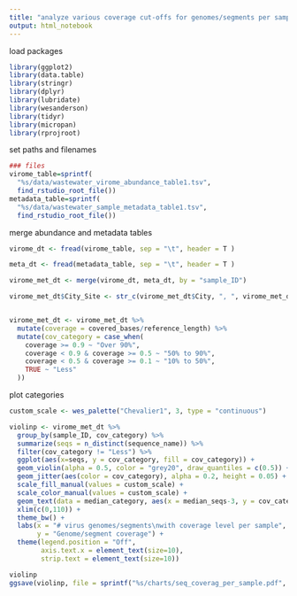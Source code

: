 ```yaml
---
title: "analyze various coverage cut-offs for genomes/segments per sample"
output: html_notebook
---
```


load packages
```r
library(ggplot2)
library(data.table)
library(stringr)
library(dplyr)
library(lubridate)
library(wesanderson)
library(tidyr)
library(micropan)
library(rprojroot)

```


set paths and filenames
```r
### files
virome_table=sprintf(
  "%s/data/wastewater_virome_abundance_table1.tsv", 
  find_rstudio_root_file())
metadata_table=sprintf(
  "%s/data/wastewater_sample_metadata_table1.tsv", 
  find_rstudio_root_file())

```

merge abundance and metadata tables
```r
virome_dt <- fread(virome_table, sep = "\t", header = T )

meta_dt <- fread(metadata_table, sep = "\t", header = T )

virome_met_dt <- merge(virome_dt, meta_dt, by = "sample_ID")

virome_met_dt$City_Site <- str_c(virome_met_dt$City, ", ", virome_met_dt$Site)


virome_met_dt <- virome_met_dt %>%
  mutate(coverage = covered_bases/reference_length) %>%
  mutate(cov_category = case_when(
    coverage >= 0.9 ~ "Over 90%",
    coverage < 0.9 & coverage >= 0.5 ~ "50% to 90%",
    coverage < 0.5 & coverage >= 0.1 ~ "10% to 50%",
    TRUE ~ "Less"
  ))
```

plot categories
```r
custom_scale <- wes_palette("Chevalier1", 3, type = "continuous")

violinp <- virome_met_dt %>%
  group_by(sample_ID, cov_category) %>%
  summarize(seqs = n_distinct(sequence_name)) %>%
  filter(cov_category != "Less") %>%
  ggplot(aes(x=seqs, y = cov_category, fill = cov_category)) +
  geom_violin(alpha = 0.5, color = "grey20", draw_quantiles = c(0.5)) +
  geom_jitter(aes(color = cov_category), alpha = 0.2, height = 0.05) +
  scale_fill_manual(values = custom_scale) +
  scale_color_manual(values = custom_scale) +
  geom_text(data = median_category, aes(x = median_seqs-3, y = cov_category, label = median_seqs), angle=90) +
  xlim(c(0,110)) +
  theme_bw() +
  labs(x = "# virus genomes/segments\nwith coverage level per sample",
       y = "Genome/segment coverage") +
  theme(legend.position = "Off",
        axis.text.x = element_text(size=10),
        strip.text = element_text(size=10))

violinp
ggsave(violinp, file = sprintf("%s/charts/seq_coverag_per_sample.pdf", find_rstudio_root_file()), width = 4, height = 3)

```












